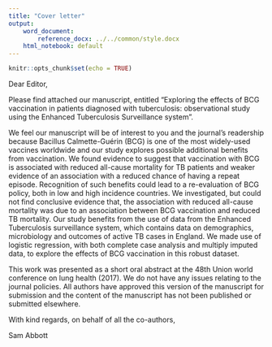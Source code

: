 ```yaml
---
title: "Cover letter"
output:
    word_document: 
        reference_docx: ../../common/style.docx
    html_notebook: default
---
```


```r
knitr::opts_chunk$set(echo = TRUE)
```


Dear Editor,

Please find attached our manuscript, entitled "Exploring the effects of BCG vaccination in patients diagnosed with tuberculosis: observational study using the Enhanced Tuberculosis Surveillance system". 

We feel our manuscript will be of interest to you and the journal's readership because Bacillus Calmette-Guérin (BCG) is one of the most widely-used vaccines worldwide and our study explores possible additional benefits from vaccination. We found evidence to suggest that vaccination with BCG is associated with reduced all-cause mortality for TB patients and weaker evidence of an association with a reduced chance of having a repeat episode. Recognition of such benefits could lead to a re-evaluation of BCG policy, both in low and high incidence countries. We investigated, but could not find conclusive evidence that, the association with reduced all-cause mortality was due to an association between BCG vaccination and reduced TB mortality. Our study benefits from the use of data from the Enhanced Tuberculosis surveillance system, which contains data on demographics, microbiology and outcomes of active TB cases in England. We made use of logistic regression, with both complete case analysis and multiply imputed data, to explore the effects of BCG vaccination in this robust dataset.

This work was presented as a short oral abstract at the 48th Union world conference on lung health (2017). We do not have any issues relating to the journal policies. All authors have approved this version of the manuscript for submission and the content of the manuscript has not been published or submitted elsewhere.

With kind regards, on behalf of all the co-authors,

Sam Abbott


